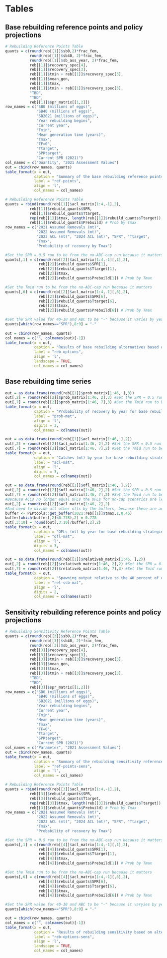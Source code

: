 \clearpage
# Tables

<!-- ## Biological information -->
<!-- ```{r, results = 'asis'} -->
<!-- quants = data.frame("Age" = 0:90, "M" = rep(0.057,length(base.920$endgrowth$int_Age)), #M at age -->
<!--            "Mat" = base.920$endgrowth$Age_Mat, #Maturity at age -->
<!--            "Fec" = c(0,base.920$endgrowth$`Mat*Fecund`[-1]), #Fecundity at age * maturity at age. Reset age 0 to 0 -->
<!--            "W" = base.920$endgrowth$`Wt_Mid`, #Weight at age, mid year weight -->
<!--            "SelCom" = unlist(base.920$ageselex[base.920$ageselex$Label == "2021_1_Asel2", which(names(base.920$ageselex)=="0"):which(names(base.920$ageselex)=="90")]), #Selectivity com -->
<!--            "SelRec" = unlist(base.920$ageselex[base.920$ageselex$Label == "2021_2_Asel2", which(names(base.920$ageselex)=="0"):which(names(base.920$ageselex)=="90")]), #Selectivity weight, rec -->
<!--            "N2023" = unlist(base.920$natage[base.920$natage$Yr == 2023 & base.920$natage$`Beg/Mid`=="B", c(which(names(base.920$natage)=="0"):which(names(base.920$natage)=="90"))]), #Beg N at age 2023 -->
<!--            "N2021" = unlist(base.920$natage[base.920$natage$Yr == 2021 & base.920$natage$`Beg/Mid`=="B", c(which(names(base.920$natage)=="0"):which(names(base.920$natage)=="90"))])) #Beg N at age 2021 -->
<!-- col_names = c("Age", -->
<!--               "Natural Mortality",  -->
<!--               "Maturity", -->
<!--               "Fecundity",  -->
<!--               "Weight", -->
<!--               "Selectivity, Com.",  -->
<!--               "Selectivity, Rec.",  -->
<!--               "Numbers, 2023",  -->
<!--               "Numbers, 2021") -->
<!-- table_format(x = quants, -->
<!--              caption = "Biological information by age on which the base rebuilding analysis projections are based. The assessment model and rebuilding analysis assumed a single sex so values are not provided by sex", -->
<!--              label = "biology-base", -->
<!--              align = 'l', -->
<!--              col_names = col_names, -->
<!--              row.names = FALSE, -->
<!--              digits = 4) -->
<!-- ``` -->

<!-- ## Rebuilding reference points and summary of alternatives -->

## Base rebuilding reference points and policy projections

```r
# Rebuilding Reference Points Table
quants = c(round(reb[[1]]$sb0,2)*frac_fem, 
		   round(reb[[1]]$sb40, 2)*frac_fem, 
		   round(reb[[1]]$sb_ass_year, 2)*frac_fem,
		   reb[[1]]$recovery_spec[4],
		   reb[[1]]$recovery_spec[3], 
		   reb[[1]]$tmin + reb[[1]]$recovery_spec[3], 
		   reb[[1]]$mean_gen, 
		   reb[[1]]$tmax, 
		   reb[[1]]$tmin + reb[[1]]$recovery_spec[3],
		   "TBD",
		   "TBD",
		   reb[[1]]$spr_matrix[[1,2]])
row_names = c("SB0 (millions of eggs)", 
              "SB40 (millions of eggs)",
              "SB2021 (millions of eggs)", 
              "Year rebuilding begins",
              "Current year", 
              "Tmin", 
              "Mean generation time (years)", 
              "Tmax",
              "TF=0",
              "Ttarget", 
              "SPRtarget",
              "Current SPR (2021)")
col_names = c("Quantity", "2021 Assessment Values")
out = cbind(row_names, quants)
table_format(x = out,
             caption = "Summary of the base rebuilding reference points.",
             label = "ref-points",
             align = 'l',
             col_names = col_names)
```

<!-- ## Summary of alternatives -->

<!-- Base rebuilder -->
```r
# Rebuilding Reference Points Table
quants = rbind(round(reb[[1]]$acl_matrix[1:4,-1],2),
		   reb[[1]]$rebuild_quants$SPR,
		   reb[[1]]$rebuild_quants$Ttarget,
		   rep(reb[[1]]$tmax, length(reb[[1]]$rebuild_quants$Ttarget)),
		   reb[[1]]$rebuild_quants$Prebuild) # Prob by Tmax
row_names = c("2021 Assumed Removals (mt)", 
			  "2022 Assumed Removals (mt)",
			  "2023 ACL (mt)", "2024 ACL (mt)", "SPR", "Ttarget", 
			  "Tmax",
			  "Probability of recovery by Tmax")

#Set the SPR = 0.5 run to be from the no-ABC-cap run because it matters
quants[,1] = c(round(reb[[2]]$acl_matrix[1:4,-1][,1],2),
               reb[[2]]$rebuild_quants$SPR[1],
               reb[[2]]$rebuild_quants$Ttarget[1],
               reb[[2]]$tmax,
               reb[[2]]$rebuild_quants$Prebuild[1]) # Prob by Tmax

#Set the Tmid run to be from the no-ABC-cap run because it matters
quants[,6] = c(round(reb[[2]]$acl_matrix[1:4,-1][,6],2),
               reb[[2]]$rebuild_quants$SPR[6],
               reb[[2]]$rebuild_quants$Ttarget[6],
               reb[[2]]$tmax,
               reb[[2]]$rebuild_quants$Prebuild[6]) # Prob by Tmax

#Set the SPR value for 40-10 and ABC to be "-" because it varies by year
quants[which(row_names=="SPR"),8:9] = "-"
               
out = cbind(row_names, quants)
col_names = c("", colnames(out)[-1])
table_format(x = out,
             caption = "Results of base rebuilding alternatives based on alternative SPR targets for 50 percent probability of recovery based on the assumed removals for 2021-22. SPR for the ABC and 40-10 strategies is provided as a dash (-) because these strategies do not have a constant SPR value",
             label = "reb-options",
             align = 'l',
             landscape = TRUE,
             col_names = col_names)
```
\clearpage

## Base rebuilding time series 

```r
out = as.data.frame(round(reb[[1]]$prob_matrix[1:46, ],3))
out[,2] = round(reb[[2]]$prob_matrix[1:46, 2],3) #Set the SPR = 0.5 run to be from the no-ABC-cap run
out[,7] = round(reb[[2]]$prob_matrix[1:46, 7],3) #Set the Tmid run to be from the no-ABC-cap run
table_format(x = out,
             caption = "Probability of recovery by year for base rebuilding strategies",
             label = "prob-mat",
             align = 'l',
             digits = 3,
             col_names = colnames(out))
```
\clearpage

```r
out = as.data.frame(round(reb[[1]]$acl_matrix[1:46, ],2))
out[,2] = round(reb[[2]]$acl_matrix[1:46, 2],2) #Set the SPR = 0.5 run to be from the no-ABC-cap run
out[,7] = round(reb[[2]]$acl_matrix[1:46, 7],2) #Set the Tmid run to be from the no-ABC-cap run
table_format(x = out,
             caption = "Catches (mt) by year for base rebuilding strategies",
             label = "acl-mat",
             align = 'l',
             digits = 3,
             col_names = colnames(out))
```
\clearpage

```r
out = as.data.frame(round(reb[[1]]$ofl_matrix[1:46, ],2))
out[,2] = round(reb[[2]]$ofl_matrix[1:46, 2],2) #Set the SPR = 0.5 run to be from the no-ABC-cap run
out[,7] = round(reb[[2]]$ofl_matrix[1:46, 7],2) #Set the Tmid run to be from the no-ABC-cap run
#Because ACLs no longer equal OFLs the OFLs for no-cap scenarios are less than acl's. Need to set values for the SPR = 0.5 run to be from the acl_matrix. Dont need this for Tmid because that run has catch < ABC.
out[,2] = round(reb[[2]]$acl_matrix[1:46, 2],2)
#And need to divide all other ofls by the buffers, because these are actually ABC's
buffer <- PEPtools::get_buffer(2021:reb[[1]]$tmax,1,0.45)
buffer[which(buffer[,2]<0.778),2] = 0.778
out[,3:10] = round(out[,3:10]/buffer[,2],2)
table_format(x = out,
             caption = "OFLs (mt) by year for base rebuilding strategies",
             label = "ofl-mat",
             align = 'l',
             digits = 3,
             col_names = colnames(out))
```
\clearpage

```r
out = as.data.frame(round(reb[[1]]$relativeb_matrix[1:46, ],2))
out[,2] = round(reb[[2]]$relativeb_matrix[1:46, 2],2) #Set the SPR = 0.5 run to be from the no-ABC-cap run
out[,7] = round(reb[[2]]$relativeb_matrix[1:46, 7],3) #Set the Tmid run to be from the no-ABC-cap run
table_format(x = out,
             caption = "Spawning output relative to the 40 percent of unfished spawning output target by year for base rebuilding strategies",
             label = "rel-ssb-mat",
             align = 'l',
             digits = 2,
             col_names = colnames(out))
```

\clearpage

## Sensitivity rebuilding reference points and policy projections

```r
# Rebuilding Sensitivity Reference Points Table
quants = c(round(reb[[3]]$sb0,2)*frac_fem, 
		   round(reb[[3]]$sb40, 2)*frac_fem, 
		   round(reb[[3]]$sb_ass_year, 2)*frac_fem,
		   reb[[3]]$recovery_spec[4],
		   reb[[3]]$recovery_spec[3], 
		   reb[[3]]$tmin + reb[[3]]$recovery_spec[3], 
		   reb[[3]]$mean_gen, 
		   reb[[3]]$tmax, 
		   reb[[3]]$tmin + reb[[3]]$recovery_spec[3],
		   "TBD",
		   "TBD",
		   reb[[3]]$spr_matrix[[1,2]])
row_names = c("SB0 (millions of eggs)", 
              "SB40 (millions of eggs)",
              "SB2021 (millions of eggs)", 
              "Year rebuilding begins",
              "Current year", 
              "Tmin", 
              "Mean generation time (years)", 
              "Tmax",
              "TF=0",
              "Ttarget", 
              "SPRtarget",
              "Current SPR (2021)")
col_names = c("Parameter", "2021 Assessment Values")
out = cbind(row_names, quants)
table_format(x = out,
             caption = "Summary of the rebuilding sensitivity reference points",
             label = "ref-points-sens",
             align = 'l',
             col_names = col_names)
```


<!-- ## Summary of alternatives -->

<!-- Sensitivity rebuilder -->
```r
# Rebuilding Reference Points Table
quants = rbind(round(reb[[3]]$acl_matrix[1:4,-1],2),
		   reb[[3]]$rebuild_quants$SPR,
		   reb[[3]]$rebuild_quants$Ttarget,
		   rep(reb[[3]]$tmax, length(reb[[3]]$rebuild_quants$Ttarget)),
		   reb[[3]]$rebuild_quants$Prebuild) # Prob by Tmax
row_names = c("2021 Assumed Removals (mt)",
			  "2022 Assumed Removals (mt)",
			  "2023 ACL (mt)", "2024 ACL (mt)", "SPR", "Ttarget",
			  "Tmax",
			  "Probability of recovery by Tmax")

#Set the SPR = 0.5 run to be from the no-ABC-cap run because it matters
quants[,1] = c(round(reb[[4]]$acl_matrix[1:4,-1][,1],2),
               reb[[4]]$rebuild_quants$SPR[1],
               reb[[4]]$rebuild_quants$Ttarget[1],
               reb[[4]]$tmax,
               reb[[4]]$rebuild_quants$Prebuild[1]) # Prob by Tmax

#Set the Tmid run to be from the no-ABC-cap run because it matters
quants[,6] = c(round(reb[[4]]$acl_matrix[1:4,-1][,6],2),
               reb[[4]]$rebuild_quants$SPR[6],
               reb[[4]]$rebuild_quants$Ttarget[6],
               reb[[4]]$tmax,
               reb[[4]]$rebuild_quants$Prebuild[6]) # Prob by Tmax

#Set the SPR value for 40-10 and ABC to be "-" because it varyies by year
quants[which(row_names=="SPR"),8:9] = "-"

out = cbind(row_names, quants)
col_names = c("", colnames(out)[-1])
table_format(x = out,
             caption = "Results of rebuilding sensitivity based on alternative SPR targets for 50 percent probability of recovery based on the assumed removals for 2021-22. Rebuilding sensitivity blocks selectivity in 2001 and allows dome-shaped selectivity. SPR for the ABC and 40-10 strategies is provided as a dash (-) because these strategies do not have a constant SPR value",
             label = "reb-options-sens",
             align = 'l',
             landscape = TRUE,
             col_names = col_names)
```

\clearpage

<!-- ## Rebuilding alternative time series when catches are not constrained by the ABC -->

<!-- ```{r, results = 'asis'} -->
<!-- out = as.data.frame(round(reb[[2]]$prob_matrix[1:47, ],3)) -->
<!-- table_format(x = out, -->
<!--              caption = "Probability of recovery by year for rebuilding SPR alternatives assuming catch is not constrained by the ABC.", -->
<!--              label = "prob-mat-noABCmax", -->
<!--              align = 'l', -->
<!--              digits = 2, -->
<!--              col_names = colnames(out)) -->
<!-- ``` -->


<!-- ```{r, results = 'asis'} -->
<!-- out = as.data.frame(round(reb[[2]]$acl_matrix[1:47, ],2)) -->
<!-- table_format(x = out, -->
<!--              caption = "Catches (mt) by year for rebuilding SPR alternatives assuming catch is not constrained by the ABC.", -->
<!--              label = "acl-mat-noABCmax", -->
<!--              align = 'l', -->
<!--              digits = 2, -->
<!--              col_names = colnames(out)) -->
<!-- ``` -->

<!-- ```{r, results = 'asis'} -->
<!-- out = as.data.frame(round(reb[[2]]$ofl_matrix[1:47, ],2)) -->
<!-- table_format(x = out, -->
<!--              caption = "OFLs (mt) by year for rebuilding SPR alternatives assuming catch is not constrained by the ABC.", -->
<!--              label = "ofl-mat-noABCmax", -->
<!--              align = 'l', -->
<!--              digits = 2, -->
<!--              col_names = colnames(out)) -->
<!-- ``` -->


<!-- ```{r, results = 'asis'} -->
<!-- out = as.data.frame(round(reb[[2]]$relativeb_matrix[1:47, ],2)) -->
<!-- table_format(x = out, -->
<!--              caption = "Spawning output relative to the 40 percent of unfished spawning output target by year for rebuilding SPR alternatives assuming catch is not constrained by the ABC.", -->
<!--              label = "rel-ssb-mat-noABCmax", -->
<!--              align = 'l', -->
<!--              digits = 2, -->
<!--              col_names = colnames(out)) -->
<!-- ``` -->

<!-- \clearpage -->

<!-- ## Rebuilding alternative time series for rebuilding based on an SS model with sex equal to 1 -->


<!-- ```{r, results = 'asis'} -->
<!-- out = as.data.frame(round(reb[[3]]$prob_matrix[1:55, ],3)) -->
<!-- table_format(x = out, -->
<!--              caption = "The probability of rebuilding by year for rebuilding SPR alternatives based on an SS model with sex equal to 1.", -->
<!--              label = "prob-mat-sex1", -->
<!--              align = 'l', -->
<!--              digits = 2, -->
<!--              col_names = colnames(out)) -->
<!-- ``` -->

<!-- ```{r, results = 'asis'} -->
<!-- out = as.data.frame(round(reb[[3]]$acl_matrix[1:55, ],2)) -->
<!-- table_format(x = out, -->
<!--              caption = "Catches (mt) by year for rebuilding SPR alternatives based on an SS model with sex equal to 1.", -->
<!--              label = "acl-mat-sex1", -->
<!--              align = 'l', -->
<!--              digits = 2, -->
<!--              col_names = colnames(out)) -->
<!-- ``` -->

<!-- ```{r, results = 'asis'} -->
<!-- out = as.data.frame(round(reb[[3]]$ofl_matrix[1:55, ],2)) -->
<!-- table_format(x = out, -->
<!--              caption = "OFLs (mt) by year for rebuilding SPR alternatives based on an SS model with sex equal to 1.", -->
<!--              label = "ofl-mat-sex1", -->
<!--              align = 'l', -->
<!--              digits = 2, -->
<!--              col_names = colnames(out)) -->
<!-- ``` -->

<!-- ```{r, results = 'asis'} -->
<!-- out = as.data.frame(round(reb[[3]]$relativeb_matrix[1:55, ],2)) -->
<!-- table_format(x = out, -->
<!--              caption = "Spawning output relative to the 40 percent of unfished spawning output target by year for rebuilding SPR alternatives based on an SS model with sex equal to 1.", -->
<!--              label = "rel-ssb-mat-sex1", -->
<!--              align = 'l', -->
<!--              digits = 2, -->
<!--              col_names = colnames(out)) -->
<!-- ``` -->

